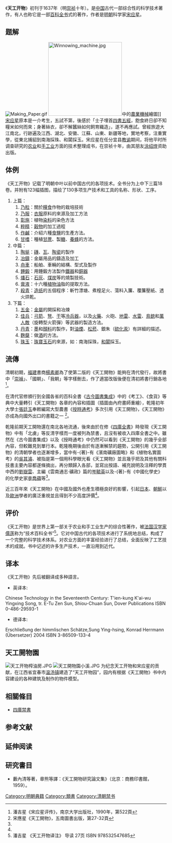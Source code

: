{{古籍
|image =[[File:Chinese_Fining_and_Blast_Furnace.jpg|250px]]<br />
《天工開物》冶鐵內容的插圖 
|全名 = 天工开物
|原名 = 
|別名 = 
|撰者 = [[宋應星|宋應星]]
|託名作者 =
|編集者 = 
|輯錄者 = 
|文字 = 
|國家 = 中国
|成書年代 = 1637年（明[[崇祯|崇祯]]十年）
|亡佚年代 = 
|偽託年代 = 
|注解者 = 
|篇數 = 
|原書篇數 = 
|今本篇數 = 
|卷數 =18卷
|原書卷數 = 
|今本卷數 =
 |章回 = 
|最初著錄 = 
|版本 = 
|分類 = 
}}
《'''天工开物'''》初刊于1637年（明[[崇祯|崇祯]]十年）。是[[中国|中国]]古代一部综合性的科学技术著作，有人也称它是一部[[百科全书|百科全书]]式的著作，作者是[[明朝|明朝]]科学家[[宋应星|宋应星]]。

== 题解 ==
[[File:Making_Paper.gif|thumb]]
[[File:Winnowing_machine.jpg|230px]]中的[[農業機械|農業機械]]繪圖]]
[[宋应星|宋应星]]原本是一介考生，五試不第，後感於「士子埋首[[四書五經|四書五經]]，飽食終日卻不知糧米如何而來；身著絲衣，卻不解蠶絲如何飼育織造」，遂不再應試。曾經旅遊大江南北，行跡遍及江西、湖北、安徽、江蘇、山東、新疆等地，實地考察，注重實學，從東北捕貂到南海採珠、和闐採玉。宋应星在任分宜县[[教谕|教谕]]期间，将他平时所调查研究的[[农业|农业]]和[[手工业|手工业]]方面的技术整理成书，在崇祯十年，由其朋友[[涂绍煃|涂绍煃]]资助出版。

== 体例 ==
《天工开物》记载了明朝中叶以前中国古代的各项技术。全书分为上中下三篇18卷。并附有123幅插图，描绘了130多项生产技术和工具的名称、形状、工序。

# 上篇：
## [[:s:天工開物/乃粒第一|乃粒]]：關於[[糧食|糧食]]作物的栽培技術
## [[:s:天工開物/乃服第二|乃服]]：[[衣服|衣服]]原料的來源及加工方法
## [[:s:天工開物/彰施第三|彰施]]：植物[[染料|染料]]的染色方法
## [[:s:天工開物/粹精第四|粹精]]：[[穀物|穀物]]的加工過程
## [[:s:天工開物/作咸第五|作鹹]]：介紹六種[[食鹽|食鹽]]的生產方法。
## [[:s:天工開物/甘嗜第六|甘嗜]]：種植[[甘蔗|甘蔗]]、製[[糖|糖]]、[[養蜂|養蜂]]的方法。
# 中篇：
## [[:s:天工開物/陶埏第七|陶埏]]：[[磚|磚]]、[[瓦|瓦]]、[[陶瓷|陶瓷]]的製作
## [[:s:天工開物/冶鑄第八|冶鑄]]：金屬用品的鑄造及加工
## [[:s:天工開物/舟車第九|舟車]]：船舶、車輛的結構、型式及製作
## [[:s:天工開物/錘鍛第十|錘鍛]]：用錘鍛方法製作[[鐵器|鐵器]]和[[銅器|銅器]]
## [[:s:天工開物/燔石第十一|燔石]]：[[石灰|石灰]]、[[煤炭|煤炭]]等的燒製技術。
## [[:s:天工開物/膏液第十二|膏液]]：十六種[[植物油|植物油]]脂的提取方法。
## [[:s:天工開物/殺青第十三|殺青]]：[[造纸|造纸]]的五個程序：斬竹漂塘、煮楻足火、蕩料入簾、覆簾壓紙、透火烘乾。
# 下篇： 
## [[:s:天工開物/五金第十四|五金]]：[[金屬|金屬]]的開採和冶煉 
## [[:s:天工開物/佳兵第十五|佳兵]]：[[弓箭|弓箭]]、[[弩|弩]]、[[干|干]]等[[冷兵器|冷兵器]]，以及[[火藥|火藥]]、火砲、[[地雷|地雷]]、[[水雷|水雷]]、[[鳥銃|鳥銃]]和[[萬人敵|萬人敵]]（旋轉型火箭彈）等武器的製造方法。 
## [[:s:天工開物/丹青第十六|丹青]]：[[墨|墨]]和[[顏料|顏料]]的製作，對[[油煙|油煙]]、[[松菸|松菸]]、銀朱（[[硫化汞|硫化汞]]）有詳細的描述。 
## [[:s:天工開物/麴蘖第十七|麴蘖]]：做[[酒|酒]]的方法。 
## [[:s:天工開物/珠玉第十八|珠玉]]：[[珠寶|珠寶]][[玉石|玉石]]的來源，如：南海採珠，[[和闐|和闐]]採玉。

== 流傳 ==
清朝初期，[[福建|福建]]書商[[楊素卿|楊素卿]]為了使第二版的《天工開物》能夠在清代發行，故將書中「[[崇禎|崇禎]]」、「國朝」、「我朝」等字樣刪去，作了適當改版後便在清初將書行銷各地<ref>潘吉星《宋应星评传》，南京大学出版社，1990年，第522頁</ref>。

在清代官修頒行到全國各省的百科全書《[[古今圖書集成|古今圖書集成]]》中的《考工》、《食貨》等典中大量轉引《天工開物》各章的內容和插圖（插圖由內府畫師重繪），乾隆初年大學士[[張廷玉|張廷玉]]奉敕編寫大型農書《[[授時通考|授時通考]]》多次引用《天工開物》，《天工開物》亦成為向國外出口的書籍之一 <ref name="宋應星">宋應星《天工開物》，五南圖書出版，第27-32頁</ref>。

乾隆前期天工開物還在南北各地流通，後來由於在修《[[四庫全書|四庫全書]]》時發現《天工開物》中有「北虜」等反清字樣而一度被列為禁書，且沒有被收入四庫全書之中。雖然在《古今圖書集成》以及《授時通考》中仍然可以看到《天工開物》的幾乎全部內容，但較難見到單行本。乾隆晚期後由於有逐漸解禁的趨勢，公開引用《天工開物》的清朝學者也逐漸增多，當中有-{著}-有《濱南礦廠圖略》和《植物名實圖考》的[[吳其濬|吳其濬]]、被指是第一個用科學眼光看《天工開物》並且幾乎把及其他有關科技書主要內容都遂條摘出，再分類歸入各部，並寫出按語、補充說明及注釋的學貫中西的[[劉嶽雲|劉嶽雲]]、主編《雲南通志·礦政》篇的[[岑毓英|岑毓英]]以及-{著}-有《中國化學史》的化學史家[[李喬蘋|李喬蘋]]等<ref name="宋應星" />。

近三百年來《天工開物》在中國及國外也產生積極良好的影響，引起[[日本|日本]]、[[朝鮮|朝鮮]]以及[[歐洲|歐洲]]學者的廣泛重視並且得到不少高度評價<ref name="宋應星" />。

== 评价 ==
《天工开物》是世界上第一部关于农业和手工业生产的综合性著作，被[[法国|法国]][[汉学家|汉学家]][[儒莲|儒莲]]称为“技术百科全书”<ref>潘吉星 《天工开物译注》 导读  27页  ISBN 978532547685</ref>。它对中国古代的各项技术进行了系统地总结，构成了一个完整的科学技术体系。对农业方面的丰富经验进行了总结，全面反映了工艺技术的成就。书中记述的许多生产技术，一直沿用到近代。

== 译本 ==
《天工开物》先后被翻译成多种語言。
* 英译本:
Chinese Technology in the Seventeenth Century: T'ien-kung K'ai-wu
Yingxing Song, tr. E-Tu Zen Sun, Shiou-Chuan Sun, Dover Publications ISBN 0-486-29593-1
* 德译本:
Erschließung der himmlischen Schätze,Sung Ying-hsing, Konrad Herrmann (Übersetzer) 2004 ISBN 3-86509-133-4

== 天工開物園 ==
[[File:天工开物榨油房.JPG|thumb]]
[[File:天工開物園小溪.JPG|thumb]]
为纪念天工开物和宋应星的贡献，在江西省宜春市[[温汤镇|温汤镇]]建造了“天工开物园”，园内有根据《天工開物》书中内容建设的各种建筑及制作的物件模型。

==相關條目==
*[[四庫禁書|四庫禁書]]

==参考文献==
<references/>
== 延伸阅读 ==
{{Wikisource further reading}}
==研究書目==
*藪內清等著，章熊等譯：《天工開物研究論文集》（北京：商務印書館，1959）。
{{Authority control}}
[[Category:明朝典籍|Category:明朝典籍]]
[[Category:類書|Category:類書]]
[[Category:清朝禁书|Category:清朝禁书]]